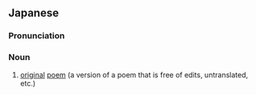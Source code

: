 ==Japanese==
{{ja-kanjitab|yomi=o|げん|し}}

===Pronunciation===
{{ja-pron|げんし|y=o}}

===Noun===
{{ja-noun|げんし}}

# [[original]] [[poem]] (a version of a poem that is free of edits, untranslated, etc.)